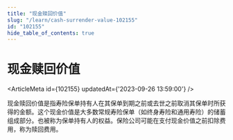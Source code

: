 ```yaml
---
title: "现金赎回价值"
slug: "/learn/cash-surrender-value-102155"
id: "102155"
hide_table_of_contents: true
---
```



# 现金赎回价值

<ArticleMeta id={102155} updatedAt={'2023-09-26 13:59:00'} />
<div className='border-solid border-b border-t-0 my-4 border-[var(--ifm-color-gray-300)]' />

现金赎回价值是指寿险保单持有人在其保单到期之前或去世之前取消其保单时所获得的金额。这个现金价值是大多数常规寿险保单（如终身寿险和通用寿险）的储蓄组成部分。也被称为保单持有人的权益。保险公司可能在支付现金价值之前扣除费用，称为赎回费用。
